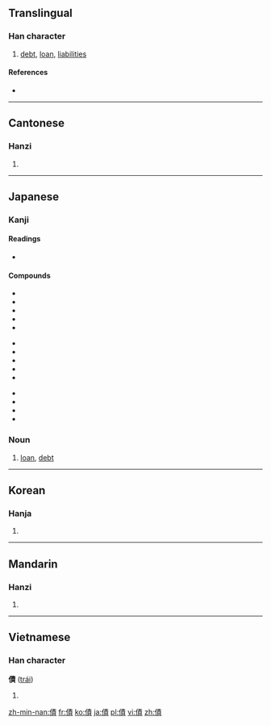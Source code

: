 {{also|债}}
==Translingual==

===Han character===
{{Han char|rn=9|rad=人|as=11|sn=13|four=2528<sub>6</sub>|canj=人手一金 (OQMC)|ids=⿰[[亻]][[責]]}}

# [[debt]], [[loan]], [[liabilities]]

====References====
* {{Han ref|kx=0114.260|dkj=01022|dj=0244.030|hdz=10207.100|uh=50B5|ud=20661|bh=B6C5|bd=46789}}

----

==Cantonese==

===Hanzi===
{{yue-hanzi|jyut=|y=jaai3|sim=债}}

# {{defn|lang=yue|sort=人11}}

----

==Japanese==
{{ja-see-also|-債}}

===Kanji===
{{ja-kanji|grade=c|rs=人11}}

====Readings====
* {{ja-readings|on=[[さい]] (sai)|kun=[[かり]] (kari)}}

====Compounds====
{{top3}}
*{{l|ja|sc=Jpan|公債|tr=こうさい, kōsai}}
*{{l|ja|sc=Jpan|国債|tr=こくさい, kokusai}}
*{{l|ja|sc=Jpan|負債|tr=ふさい, husai}}
*{{l|ja|sc=Jpan|債権|tr=さいけん, saiken}}
*{{l|ja|sc=Jpan|債券|tr=さいけん, saiken}}
{{mid3}}
*{{l|ja|sc=Jpan|社債|tr=しゃさい, shasai}}
*{{l|ja|sc=Jpan|学校債|tr=がっこうさい, gakkōsai}}
*{{l|ja|sc=Jpan|社債発行費|tr=しゃさいはっこうひ, shasaihakkōhi}}
*{{l|ja|sc=Jpan|負債性引当金|tr=ふさいせいひきあてきん, husaiseihikiatekin}}
*{{l|ja|sc=Jpan|ワラント債|tr=わらんとさい, warantosai}}
{{mid3}}
*{{l|ja|sc=Jpan|校債|tr=こうさい, kōsai}}
*{{l|ja|sc=Jpan|愛国公債|tr=あいこくこうさい, aikokukōsai}}
*{{l|ja|sc=Jpan|学債|tr=がくさい, gakusai}}
*{{l|ja|sc=Jpan|債務|tr=さいむ, saimu}}
{{bottom}}

===Noun===
{{ja-noun|k|hira=さい|rom=sai}} 

# [[loan]], [[debt]]

----

==Korean==

===Hanja===
{{ko-hanja|hangeul=채|rv=chae|mr=ch'ae}}

# {{defn|lang=ko|sort=人11}}

----

==Mandarin==

===Hanzi===
{{cmn-hanzi|sim=债|pin=[[zhài]] ([[zhai4]])|wg=chai<sup>4</sup>}}

# {{defn|lang=cmn|sort=人11}}

----

==Vietnamese==

===Han character===
'''債''' ([[trái]])

# {{defn|lang=vi}}

[[zh-min-nan:債]]
[[fr:債]]
[[ko:債]]
[[ja:債]]
[[pl:債]]
[[vi:債]]
[[zh:債]]